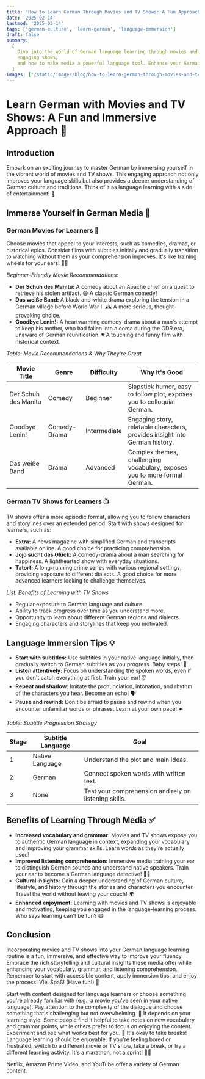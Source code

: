 ```yaml
---
title: 'How to Learn German Through Movies and TV Shows: A Fun Approach 🍿🇩🇪'
date: '2025-02-14'
lastmod: '2025-02-14'
tags: ['german-culture', 'learn-german', 'language-immersion']
draft: false
summary:
  [
    Dive into the world of German language learning through movies and TV shows! Discover immersion tips,
    engaging shows,
    and how to make media a powerful language tool. Enhance your German fluency and cultural understanding with this fun and effective approach. 🚀✨,
  ]
images: ['/static/images/blog/how-to-learn-german-through-movies-and-tv-shows-a-fun-approach-1.webp']
---
```


# Learn German with Movies and TV Shows: A Fun and Immersive Approach 🥳

## Introduction

Embark on an exciting journey to master German by immersing yourself in the vibrant world of movies and TV shows. This engaging approach not only improves your language skills but also provides a deeper understanding of German culture and traditions. Think of it as language learning with a side of entertainment! 🤩

## Immerse Yourself in German Media 🌊

### German Movies for Learners 🍿

Choose movies that appeal to your interests, such as comedies, dramas, or historical epics. Consider films with subtitles initially and gradually transition to watching without them as your comprehension improves. It's like training wheels for your ears! 🚴‍♀️

_Beginner-Friendly Movie Recommendations:_

- **Der Schuh des Manitu:** A comedy about an Apache chief on a quest to retrieve his stolen artifact. 😄 A classic German comedy!
- **Das weiße Band:** A black-and-white drama exploring the tension in a German village before World War I. 🕰️ A more serious, thought-provoking choice.
- **Goodbye Lenin!:** A heartwarming comedy-drama about a man's attempt to keep his mother, who had fallen into a coma during the GDR era, unaware of German reunification. 💔 A touching and funny film with historical context.

_Table: Movie Recommendations & Why They're Great_

| Movie Title          | Genre        | Difficulty   | Why It's Good                                                               |
| -------------------- | ------------ | ------------ | --------------------------------------------------------------------------- |
| Der Schuh des Manitu | Comedy       | Beginner     | Slapstick humor, easy to follow plot, exposes you to colloquial German.     |
| Goodbye Lenin!       | Comedy-Drama | Intermediate | Engaging story, relatable characters, provides insight into German history. |
| Das weiße Band       | Drama        | Advanced     | Complex themes, challenging vocabulary, exposes you to more formal German.  |

### German TV Shows for Learners 📺

TV shows offer a more episodic format, allowing you to follow characters and storylines over an extended period. Start with shows designed for learners, such as:

- **Extra:** A news magazine with simplified German and transcripts available online. A good choice for practicing comprehension.
- **Jojo sucht das Glück:** A comedy-drama about a man searching for happiness. A lighthearted show with everyday situations.
- **Tatort:** A long-running crime series with various regional settings, providing exposure to different dialects. A good choice for more advanced learners looking to challenge themselves.

_List: Benefits of Learning with TV Shows_

- Regular exposure to German language and culture.
- Ability to track progress over time as you understand more.
- Opportunity to learn about different German regions and dialects.
- Engaging characters and storylines that keep you motivated.

## Language Immersion Tips 💡

- **Start with subtitles:** Use subtitles in your native language initially, then gradually switch to German subtitles as you progress. Baby steps! 👣
- **Listen attentively:** Focus on understanding the spoken words, even if you don't catch everything at first. Train your ear! 👂
- **Repeat and shadow:** Imitate the pronunciation, intonation, and rhythm of the characters you hear. Become an echo! 🗣️
- **Pause and rewind:** Don't be afraid to pause and rewind when you encounter unfamiliar words or phrases. Learn at your own pace! ⏪

_Table: Subtitle Progression Strategy_

| Stage | Subtitle Language | Goal                                                  |
| ----- | ----------------- | ----------------------------------------------------- |
| 1     | Native Language   | Understand the plot and main ideas.                   |
| 2     | German            | Connect spoken words with written text.               |
| 3     | None              | Test your comprehension and rely on listening skills. |

## Benefits of Learning Through Media ✅

- **Increased vocabulary and grammar:** Movies and TV shows expose you to authentic German language in context, expanding your vocabulary and improving your grammar skills. Learn words as they're actually used!
- **Improved listening comprehension:** Immersive media training your ear to distinguish German sounds and understand native speakers. Train your ear to become a German language detective! 🕵️‍♀️
- **Cultural insights:** Gain a deeper understanding of German culture, lifestyle, and history through the stories and characters you encounter. Travel the world without leaving your couch! 🌍
- **Enhanced enjoyment:** Learning with movies and TV shows is enjoyable and motivating, keeping you engaged in the language-learning process. Who says learning can't be fun? 😄

## Conclusion

Incorporating movies and TV shows into your German language learning routine is a fun, immersive, and effective way to improve your fluency. Embrace the rich storytelling and cultural insights these media offer while enhancing your vocabulary, grammar, and listening comprehension. Remember to start with accessible content, apply immersion tips, and enjoy the process! Viel Spaß! (Have fun!) 🥳

<FAQ question="How do I choose the right movie or TV show for my level?">
  Start with content designed for language learners or choose something you're already familiar with (e.g., a movie you've seen in your native language). Pay attention to the complexity of the dialogue and choose something that's
  challenging but not overwhelming. 🤔
</FAQ>

<FAQ question="Should I take notes while watching?">
  It depends on your learning style. Some people find it helpful to take notes on new vocabulary and grammar points, while others prefer to focus on enjoying the content. Experiment and see what works best for you. 📝
</FAQ>

<FAQ question="What if I get bored or frustrated?">
  It's okay to take breaks! Language learning should be enjoyable. If you're feeling bored or frustrated, switch to a different movie or TV show, take a break, or try a different learning activity. It's a marathon, not a sprint! 🏃‍♀️
</FAQ>

<FAQ question="Where can I find German movies and TV shows online?">Netflix, Amazon Prime Video, and YouTube offer a variety of German content. </FAQ>
